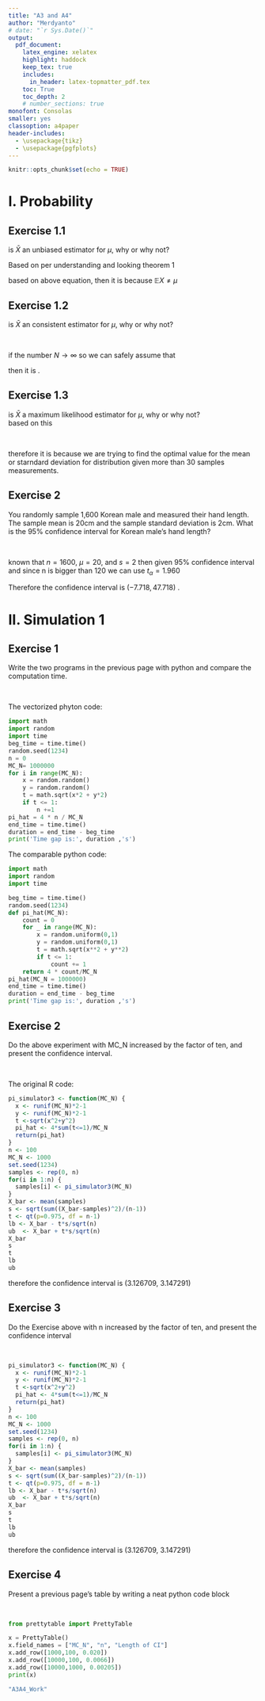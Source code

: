 ```yaml
---
title: "A3 and A4"  
author: "Merdyanto"  
# date: "`r Sys.Date()`"  
output:   
  pdf_document:  
    latex_engine: xelatex
    highlight: haddock  
    keep_tex: true  
    includes:
      in_header: latex-topmatter_pdf.tex
    toc: True   
    toc_depth: 2
    # number_sections: true  
monofont: Consolas
smaller: yes
classoption: a4paper
header-includes: 
  - \usepackage{tikz}
  - \usepackage{pgfplots}
---
```


```r
knitr::opts_chunk$set(echo = TRUE)
```

\newpage 

# I. Probability

## Exercise 1.1

is $\bar{X}$ an unbiased estimator for $\mu$, why or why not?\

*\underline{Answer:}* 

Based on per understanding and looking theorem 1\

\begin{eqnarray}
\bar{X} &=& \frac{1}{N-1} \sum_{n=1}^{N} X_i
\end{eqnarray}

\begin{eqnarray}
\mathbb{E}X
&=&\frac{1}{N-1} \sum_{n=1}^{N} X_i \\
&=& \frac{1}{N-1} \cdot N \mu \\
&=& \frac{N \mu}{N-1}
\end{eqnarray}

based on above equation, then it is  *\underline{biased estimator}*  because $\mathbb{E}X \neq \mu$

## Exercise 1.2

is $\bar{X}$ an consistent estimator for $\mu$, why or why not?\

*\underline{Answer:}* \

if the number $N \rightarrow \infty$ so we can safely assume that
\begin{eqnarray}
\frac{N \mu}{N-1} \approx \frac{N \mu}{N}
\end{eqnarray}

then it is *\underline{consistent estimator}* .

## Exercise 1.3

is $\bar{X}$ a maximum likelihood estimator for $\mu$, why or why not?\
based on this\

*\emph{In statistics, maximum likelihood estimation (MLE) is a method of estimating the parameters of a probability distribution by maximizing a likelihood function, so that under the assumed statistical model the observed data is most probable. The point in the parameter space that maximizes the likelihood function is called the maximum likelihood estimate.}*\

therefore it is *\underline{maximum likelihood estimator}* because we are trying to find the optimal value for the mean or starndard deviation for distribution given more than 30 samples measurements.

## Exercise 2

You randomly sample 1,600 Korean male and measured their hand length. The sample  mean is 20cm and the sample standard deviation is 2cm. What is the 95% confidence  interval for Korean male’s hand length? \

*\underline{Answer:}* \

known that $n = 1600$, $\mu = 20$, and $s = 2$ then given 95% confidence interval and since n is bigger than 120  we can use $t_{\alpha} = 1.960$ \

\begin{eqnarray}
\bar{x} \pm t_{\alpha} \frac{s}{\sqrt{n}} &=& 20 \pm 1.96 \frac{20}{\sqrt{2}} \\
&=& 20 \pm 27.718 \\
&=& (-7.718 , 47.718)
\end{eqnarray}

Therefore the confidence interval is $(-7.718 , 47.718)$ .

\newpage

# II. Simulation 1

## Exercise 1

Write the two programs in the previous page with python and compare the computation time. \

*\underline{Answer:}* \

\lc

The vectorized phyton code:

\vspace{10pt}

```python
import math
import random
import time 
beg_time = time.time()
random.seed(1234)
n = 0
MC_N= 1000000
for i in range(MC_N):
    x = random.random() 
    y = random.random()
    t = math.sqrt(x*2 + y*2)
    if t <= 1:
        n +=1
pi_hat = 4 * n / MC_N
end_time = time.time()
duration = end_time - beg_time
print('Time gap is:', duration ,'s')
```

\rc

The comparable python code:

\vspace{10pt}

```python
import math
import random
import time 

beg_time = time.time()
random.seed(1234)
def pi_hat(MC_N):
    count = 0
    for _ in range(MC_N):
        x = random.uniform(0,1)
        y = random.uniform(0,1)
        t = math.sqrt(x**2 + y**2)
        if t <= 1:
            count += 1
    return 4 * count/MC_N
pi_hat(MC_N = 1000000)
end_time = time.time()
duration = end_time - beg_time
print('Time gap is:', duration ,'s')
```

\ec


\newpage


## Exercise 2

Do the above experiment with MC_N increased by the factor of ten, and present the confidence interval.\

*\underline{Answer:}* \

The original R code:

\vspace{5pt}

```r
pi_simulator3 <- function(MC_N) {
  x <- runif(MC_N)*2-1
  y <- runif(MC_N)*2-1
  t <-sqrt(x^2+y^2)
  pi_hat <- 4*sum(t<=1)/MC_N
  return(pi_hat)
}
n <- 100
MC_N <- 1000
set.seed(1234)
samples <- rep(0, n)
for(i in 1:n) {
  samples[i] <- pi_simulator3(MC_N)
}
X_bar <- mean(samples)
s <- sqrt(sum((X_bar-samples)^2)/(n-1))
t <- qt(p=0.975, df = n-1)
lb <- X_bar - t*s/sqrt(n) 
ub  <- X_bar + t*s/sqrt(n)
X_bar
s
t
lb
ub
```

therefore the confidence interval is (3.126709, 3.147291)

\newpage

## Exercise 3

Do the Exercise above with n increased by the factor of ten, and present the confidence interval \

*\underline{Answer:}* \

\vspace{5pt}

```r
pi_simulator3 <- function(MC_N) {
  x <- runif(MC_N)*2-1
  y <- runif(MC_N)*2-1
  t <-sqrt(x^2+y^2)
  pi_hat <- 4*sum(t<=1)/MC_N
  return(pi_hat)
}
n <- 100
MC_N <- 1000
set.seed(1234)
samples <- rep(0, n)
for(i in 1:n) {
  samples[i] <- pi_simulator3(MC_N)
}
X_bar <- mean(samples)
s <- sqrt(sum((X_bar-samples)^2)/(n-1))
t <- qt(p=0.975, df = n-1)
lb <- X_bar - t*s/sqrt(n) 
ub  <- X_bar + t*s/sqrt(n)
X_bar
s
t
lb
ub
```

therefore the confidence interval is (3.126709, 3.147291)

\newpage

## Exercise 4


Present a previous page’s table by writing a neat python code block\

*\underline{Answer:}* \

\vspace{5pt}

```python
from prettytable import PrettyTable

x = PrettyTable()
x.field_names = ["MC_N", "n", "Length of CI"]
x.add_row([1000,100, 0.020])
x.add_row([10000,100, 0.0066])
x.add_row([10000,1000, 0.00205])
print(x)
```


```r
"A3A4_Work"
```

